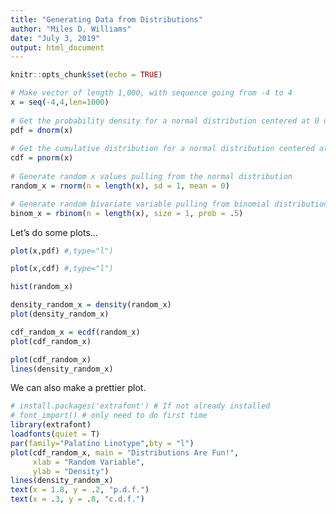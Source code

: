 ```yaml
---
title: "Generating Data from Distributions"
author: "Miles D. Williams"
date: "July 3, 2019"
output: html_document
---
```


```r
knitr::opts_chunk$set(echo = TRUE)
```

```r
# Make vector of length 1,000, with sequence going from -4 to 4
x = seq(-4,4,len=1000)
    
# Get the probability density for a normal distribution centered at 0 over x
pdf = dnorm(x)
    
# Get the cumulative distribution for a normal distribution centered at 0 over x
cdf = pnorm(x)
    
# Generate random x values pulling from the normal distribution
random_x = rnorm(n = length(x), sd = 1, mean = 0)

# Generate random bivariate variable pulling from binomial distribution
binom_x = rbinom(n = length(x), size = 1, prob = .5)
```

Let's do some plots...

```r
plot(x,pdf) #,type="l")
```

```r
plot(x,cdf) #,type="l")
```

```r
hist(random_x)

density_random_x = density(random_x)
plot(density_random_x)
```

```r
cdf_random_x = ecdf(random_x)
plot(cdf_random_x)
```

```r
plot(cdf_random_x)
lines(density_random_x)
```

We can also make a prettier plot.

```r
# install.packages('extrafont') # If not already installed
# font_import() # only need to do first time
library(extrafont)
loadfonts(quiet = T)
par(family="Palatino Linotype",bty = "l")
plot(cdf_random_x, main = "Distributions Are Fun!",
     xlab = "Random Variable",
     ylab = "Density")
lines(density_random_x)
text(x = 1.8, y = .2, "p.d.f.")
text(x = .3, y = .8, "c.d.f.")
```

